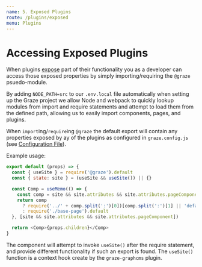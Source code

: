 ```yaml
---
name: 5. Exposed Plugins
route: /plugins/exposed
menu: Plugins
---
```


# Accessing Exposed Plugins

When plugins [expose](/plugins/app#expose) part of their functionality you as a developer can access those exposed properties by simply importing/requiring the `@graze` psuedo-module.

By adding `NODE_PATH=src` to our `.env.local` file automatically when setting up the Graze project we allow Node and webpack to quickly lookup modules from import and require statements and attempt to load them from the defined path, allowing us to easily import components, pages, and plugins.

When `import`ing/`require`ing `@graze` the default export will contain any properties exposed by ay of the plugins as configured in `graze.config.js` (see [Configuration File](plugins#configuration-file)).

Example usage:

```js
export default (props) => {
  const { useSite } = require('@graze').default
  const { state: site } = (useSite && useSite()) || {}

  const Comp = useMemo(() => {
    const comp = site && site.attributes && site.attributes.pageComponent
    return comp
      ? require('../' + comp.split(':')[0])[comp.split(':')[1] || 'default']
      : require('./base-page').default
  }, [site && site.attributes && site.attributes.pageComponent])

  return <Comp>{props.children}</Comp>
}
```

The component will attempt to invoke `useSite()` after the require statement, and provide different functionality if such an export is found. The `useSite()` function is a context hook create by the `graze-graphcms` plugin.



<MyMenus current='/plugins/server' />